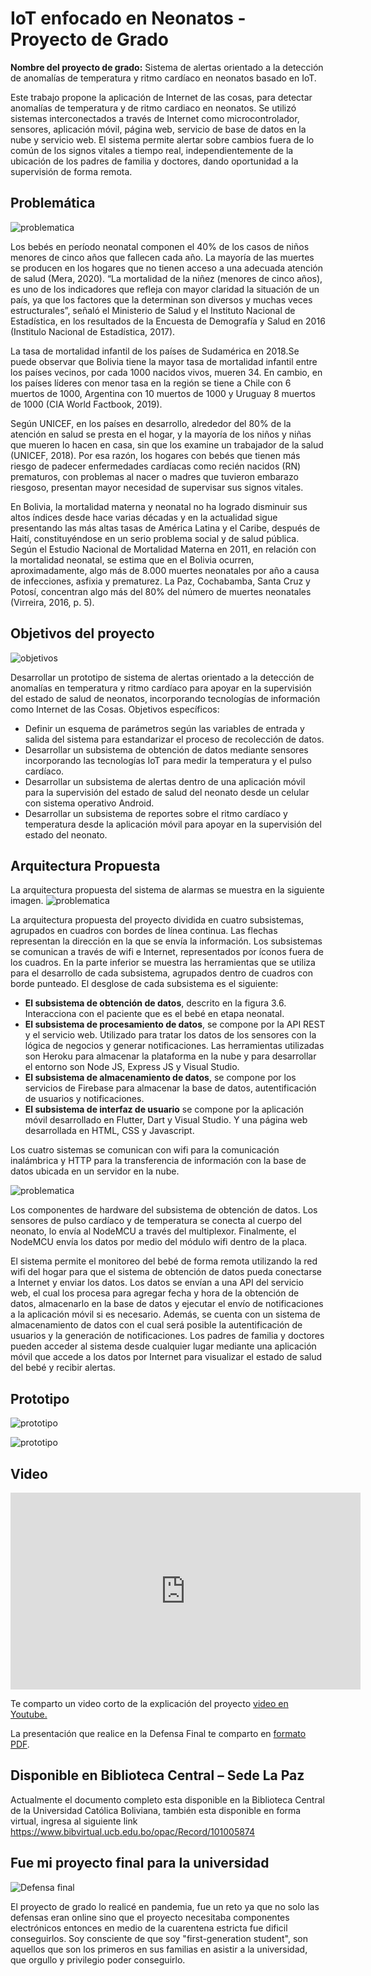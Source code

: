 # IoT enfocado en Neonatos - Proyecto de Grado

**Nombre del proyecto de grado:** Sistema de alertas orientado a la detección de anomalías de temperatura y ritmo cardíaco en neonatos basado en IoT.

Este trabajo propone la aplicación de Internet de las cosas, para detectar anomalías de temperatura y de ritmo cardiaco en neonatos. Se utilizó sistemas interconectados a través de Internet como microcontrolador, sensores, aplicación móvil, página web, servicio de base de datos en la nube y servicio web. El sistema permite alertar sobre cambios fuera de lo común de los signos vitales a tiempo real, independientemente de la ubicación de los padres de familia y doctores, dando oportunidad a la supervisión de forma remota.

## Problemática

![problematica](../assets/20210328iot1.png)

Los bebés en período neonatal componen el 40% de los casos de niños menores de cinco años que fallecen cada año. La mayoría de las muertes se producen en los hogares que no tienen acceso a una adecuada atención de salud (Mera, 2020). “La mortalidad de la niñez (menores de cinco años), es uno de los indicadores que refleja con mayor claridad la situación de un país, ya que los factores que la determinan son diversos y muchas veces estructurales”, señaló el Ministerio de Salud y el Instituto Nacional de Estadística, en los resultados de la Encuesta de Demografía y Salud en 2016 (Institulo Nacional de Estadística, 2017).

La tasa de mortalidad infantil de los países de Sudamérica en 2018.Se puede observar que Bolivia tiene la mayor tasa de mortalidad infantil entre los países vecinos, por cada 1000 nacidos vivos, mueren 34. En cambio, en los países líderes con menor tasa en la región se tiene a Chile con 6 muertos de 1000, Argentina con 10 muertos de 1000 y Uruguay 8 muertos de 1000 (CIA World Factbook, 2019).

Según UNICEF, en los países en desarrollo, alrededor del 80% de la atención en salud se presta en el hogar, y la mayoría de los niños y niñas que mueren lo hacen en casa, sin que los examine un trabajador de la salud (UNICEF, 2018). Por esa razón, los hogares con bebés que tienen más riesgo de padecer enfermedades cardíacas como recién nacidos (RN) prematuros, con problemas al nacer o madres que tuvieron embarazo riesgoso, presentan mayor necesidad de supervisar sus signos vitales.

En Bolivia, la mortalidad materna y neonatal no ha logrado disminuir sus altos índices desde hace varias décadas y en la actualidad sigue presentando las más altas tasas de América Latina y el Caribe, después de Haití, constituyéndose en un serio problema social y de salud pública. Según el Estudio Nacional de Mortalidad Materna en 2011, en relación con la mortalidad neonatal, se estima que en el Bolivia ocurren, aproximadamente, algo más de 8.000 muertes neonatales por año a causa de infecciones, asfixia y prematurez. La Paz, Cochabamba, Santa Cruz y Potosí, concentran algo más del 80% del número de muertes neonatales (Virreira, 2016, p. 5).

## Objetivos del proyecto

![objetivos](../assets/20210328iot2.png)

Desarrollar un prototipo de sistema de alertas orientado a la detección de anomalías en temperatura y ritmo cardíaco para apoyar en la supervisión del estado de salud de neonatos, incorporando tecnologías de información como Internet de las Cosas.
Objetivos específicos:
- Definir un esquema de parámetros según las variables de entrada y salida del sistema para estandarizar el proceso de recolección de datos.
- Desarrollar un subsistema de obtención de datos mediante sensores incorporando las tecnologías IoT para medir la temperatura y el pulso cardíaco.
- Desarrollar un subsistema de alertas dentro de una aplicación móvil para la supervisión del estado de salud del neonato desde un celular con sistema operativo Android.
- Desarrollar un subsistema de reportes sobre el ritmo cardíaco y temperatura desde la aplicación móvil para apoyar en la supervisión del estado del neonato.

## Arquitectura Propuesta
La arquitectura propuesta del sistema de alarmas se muestra en la siguiente imagen.
![problematica](../assets/20210328iot3.png)


La arquitectura propuesta del proyecto dividida en cuatro subsistemas, agrupados en cuadros con bordes de línea continua. Las flechas representan la dirección en la que se envía la información. Los subsistemas se comunican a través de wifi e Internet, representados por íconos fuera de los cuadros. En la parte inferior se muestra las herramientas que se utiliza para el desarrollo de cada subsistema, agrupados dentro de cuadros con borde punteado. El desglose de cada subsistema es el siguiente:
- **El subsistema de obtención de datos**, descrito en la figura 3.6. Interacciona con el paciente que es el bebé en etapa neonatal.
- **El subsistema de procesamiento de datos**, se compone por la API REST y el servicio web. Utilizado para tratar los datos de los sensores con la lógica de negocios y generar notificaciones. Las herramientas utilizadas son Heroku para almacenar la plataforma en la nube y para desarrollar el entorno son Node JS, Express JS y Visual Studio.
- **El subsistema de almacenamiento de datos**, se compone por los servicios de Firebase para almacenar la base de datos, autentificación de usuarios y notificaciones.
- **El subsistema de interfaz de usuario** se compone por la aplicación móvil desarrollado en Flutter, Dart y Visual Studio. Y una página web desarrollada en HTML, CSS y Javascript.

Los cuatro sistemas se comunican con wifi para la comunicación inalámbrica y HTTP para la transferencia de información con la base de datos ubicada en un servidor en la nube.

![problematica](../assets/20210328iot4.png)

Los componentes de hardware del subsistema de obtención de datos. Los sensores de pulso cardíaco y de temperatura se conecta al cuerpo del neonato, lo envía al NodeMCU a través del multiplexor. Finalmente, el NodeMCU envía los datos por medio del módulo wifi dentro de la placa.

El sistema permite el monitoreo del bebé de forma remota utilizando la red wifi del hogar para que el sistema de obtención de datos pueda conectarse a Internet y enviar los datos. Los datos se envían a una API del servicio web, el cual los procesa para agregar fecha y hora de la obtención de datos, almacenarlo en la base de datos y ejecutar el envío de notificaciones a la aplicación móvil si es necesario. Además, se cuenta con un sistema de almacenamiento de datos con el cual será posible la autentificación de usuarios y la generación de notificaciones. Los padres de familia y doctores pueden acceder al sistema desde cualquier lugar mediante una aplicación móvil que accede a los datos por Internet para visualizar el estado de salud del bebé y recibir alertas.

## Prototipo

![prototipo](../assets/20210328iot5.png)

![prototipo](../assets/20210328iot6.png)

## Video

<iframe width="560" height="315" src="https://www.youtube.com/embed/tbGBOOzOjSU" title="YouTube video player" frameborder="0" allow="accelerometer; autoplay; clipboard-write; encrypted-media; gyroscope; picture-in-picture" allowfullscreen></iframe>

Te comparto un video corto de la explicación del proyecto [video en Youtube.](https://youtu.be/tbGBOOzOjSU)

La presentación que realice en la Defensa Final te comparto en [formato PDF](https://drive.google.com/file/d/1pFZCr8ZLTat82qwxvvTs5DqAvoFvxBgR/view?usp=sharing).

## Disponible en Biblioteca Central – Sede La Paz
Actualmente el documento completo esta disponible en la Biblioteca Central de la Universidad Católica Boliviana, también esta disponible en forma virtual, ingresa al siguiente link https://www.bibvirtual.ucb.edu.bo/opac/Record/101005874

## Fue mi proyecto final para la universidad

![Defensa final](../assets/20210328iotfinal.jpg)

El proyecto de grado lo realicé en pandemia, fue un reto ya que no solo las defensas eran online sino que el proyecto necesitaba componentes electrónicos entonces en medio de la cuarentena estricta fue dificil conseguirlos. Soy consciente de que soy "first-generation student", son aquellos que son los primeros en sus familias en asistir a la universidad, que orgullo y privilegio poder conseguirlo.
